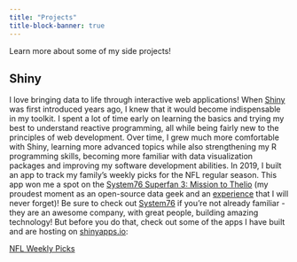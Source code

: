 ```yaml
---
title: "Projects"
title-block-banner: true
---
```


Learn more about some of my side projects!

## Shiny

I love bringing data to life through interactive web applications! When
[Shiny](https://shiny.rstudio.com/) was first introduced years ago, I knew that
it would become indispensable in my toolkit. I spent a lot of time early on
learning the basics and trying my best to understand reactive programming, all
while being fairly new to the principles of web development. Over time, I grew
much more comfortable with Shiny, learning more advanced topics while also
strengthening my R programming skills, becoming more familiar with data
visualization packages and improving my software development abilities. In 2019,
I built an app to track my family's weekly picks for the NFL regular season.
This app won me a spot on the [System76 Superfan 3: Mission to
Thelio](https://blog.system76.com/post/188835953849/winners-of-superfan-3-mission-to-thelio)
(my proudest moment as an open-source data geek and an
[experience](https://t.co/Cz50iQLTi6?amp=1) that I will never forget)! Be sure
to check out [System76](https://system76.com/) if you're not already familiar -
they are an awesome company, with great people, building amazing technology! But
before you do that, check out some of the apps I have built and are hosting on [shinyapps.io](https://www.shinyapps.io/):

<a href="https://dnegrey.shinyapps.io/nfl-weekly-picks/" target="_blank">NFL
Weekly Picks</a>


